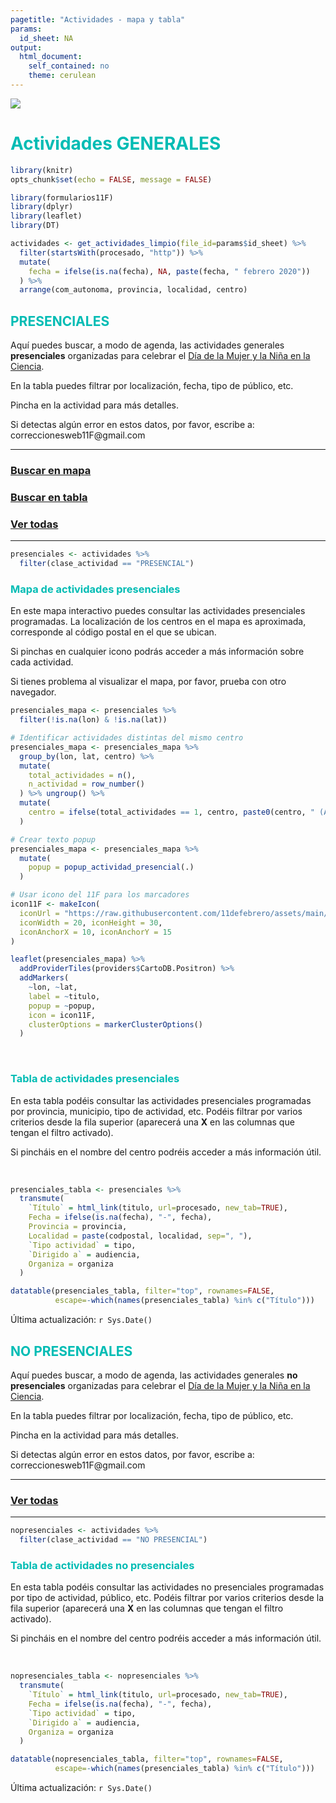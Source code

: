 ```yaml
---
pagetitle: "Actividades - mapa y tabla"
params:
  id_sheet: NA
output: 
  html_document: 
    self_contained: no
    theme: cerulean
---
```



![](https://raw.githubusercontent.com/11defebrero/assets/main/images/banner11F.png)


<style type="text/css">

h1 {
  color: #00BCB4;
}
h2 {
  color: #00BCB4;
}
h3 {
  color: #00BCB4;
}
h4 {
  color: #00BCB4;
}
h5 {
  color: #00BCB4;
}
li {
  color: #00BCB4;
}
</style>



# Actividades GENERALES {.tabset .tabset-fade .tabset-pills}


```r
library(knitr)
opts_chunk$set(echo = FALSE, message = FALSE)
```

```r
library(formularios11F)
library(dplyr)
library(leaflet)
library(DT)
```

```r

actividades <- get_actividades_limpio(file_id=params$id_sheet) %>%
  filter(startsWith(procesado, "http")) %>% 
  mutate(
    fecha = ifelse(is.na(fecha), NA, paste(fecha, " febrero 2020"))
  ) %>% 
  arrange(com_autonoma, provincia, localidad, centro)

```



## PRESENCIALES


Aquí puedes buscar, a modo de agenda, las actividades generales **presenciales** organizadas para celebrar el [Día de la Mujer y la Niña en la Ciencia](https://11defebrero.org/).

En la tabla puedes filtrar por localización, fecha, tipo de público, etc.

Pincha en la actividad para más detalles.

Si detectas algún error en estos datos, por favor, escribe a: correccionesweb11F@gmail.com


-------------

### [Buscar en mapa](#mapa-de-actividades-presenciales)

### [Buscar en tabla](#tabla-de-actividades-presenciales)

### [Ver todas](https://11defebrero.org/category/actividades2020/){target="_blank"}

-------------


```r

presenciales <- actividades %>% 
  filter(clase_actividad == "PRESENCIAL")

```


### Mapa de actividades presenciales

En este mapa interactivo puedes consultar las actividades presenciales programadas. La localización de los centros en el mapa es aproximada, corresponde al código postal en el que se ubican.

Si pinchas en cualquier icono podrás acceder a más información sobre cada actividad. 

Si tienes problema al visualizar el mapa, por favor, prueba con otro navegador.

```r

presenciales_mapa <- presenciales %>%
  filter(!is.na(lon) & !is.na(lat))

# Identificar actividades distintas del mismo centro
presenciales_mapa <- presenciales_mapa %>% 
  group_by(lon, lat, centro) %>% 
  mutate(
    total_actividades = n(),
    n_actividad = row_number()
  ) %>% ungroup() %>% 
  mutate(
    centro = ifelse(total_actividades == 1, centro, paste0(centro, " (Actividad ", n_actividad, ")"))
  )

# Crear texto popup
presenciales_mapa <- presenciales_mapa %>% 
  mutate(
    popup = popup_actividad_presencial(.)
  )

```

```r

# Usar icono del 11F para los marcadores
icon11F <- makeIcon(
  iconUrl = "https://raw.githubusercontent.com/11defebrero/assets/main/images/logo_presenciales.png",
  iconWidth = 20, iconHeight = 30,
  iconAnchorX = 10, iconAnchorY = 15
)

leaflet(presenciales_mapa) %>%
  addProviderTiles(providers$CartoDB.Positron) %>% 
  addMarkers(
    ~lon, ~lat, 
    label = ~titulo, 
    popup = ~popup, 
    icon = icon11F,  
    clusterOptions = markerClusterOptions()
  )

```

<br/>


### Tabla de actividades presenciales

En esta tabla podéis consultar las actividades presenciales programadas por provincia, municipio, tipo de actividad, etc. Podéis filtrar por varios criterios desde la fila superior (aparecerá una **X** en las columnas que tengan el filtro activado). 

Si pincháis en el nombre del centro podréis acceder a más información útil. 

<br/>

```r

presenciales_tabla <- presenciales %>% 
  transmute(
    `Título` = html_link(titulo, url=procesado, new_tab=TRUE),
    Fecha = ifelse(is.na(fecha), "-", fecha),
    Provincia = provincia,
    Localidad = paste(codpostal, localidad, sep=", "),
    `Tipo actividad` = tipo,
    `Dirigido a` = audiencia,
    Organiza = organiza
  )

```

```r

datatable(presenciales_tabla, filter="top", rownames=FALSE, 
          escape=-which(names(presenciales_tabla) %in% c("Título")))

```


Última actualización: `r Sys.Date()`




## NO PRESENCIALES 


Aquí puedes buscar, a modo de agenda, las actividades generales **no presenciales** organizadas para celebrar el [Día de la Mujer y la Niña en la Ciencia](https://11defebrero.org/).

En la tabla puedes filtrar por localización, fecha, tipo de público, etc.

Pincha en la actividad para más detalles.

Si detectas algún error en estos datos, por favor, escribe a: correccionesweb11F@gmail.com

-------------

### [Ver todas](https://11defebrero.org/category/actividades2020/){target="_blank"}

-------------


```r

nopresenciales <- actividades %>% 
  filter(clase_actividad == "NO PRESENCIAL")

```


### Tabla de actividades no presenciales

En esta tabla podéis consultar las actividades no presenciales programadas por tipo de actividad, público, etc. Podéis filtrar por varios criterios desde la fila superior (aparecerá una **X** en las columnas que tengan el filtro activado). 

Si pincháis en el nombre del centro podréis acceder a más información útil. 

<br/>

```r

nopresenciales_tabla <- nopresenciales %>% 
  transmute(
    `Título` = html_link(titulo, url=procesado, new_tab=TRUE),
    Fecha = ifelse(is.na(fecha), "-", fecha),
    `Tipo actividad` = tipo,
    `Dirigido a` = audiencia,
    Organiza = organiza
  )

```

```r

datatable(nopresenciales_tabla, filter="top", rownames=FALSE, 
          escape=-which(names(presenciales_tabla) %in% c("Título")))

```


Última actualización: `r Sys.Date()`



